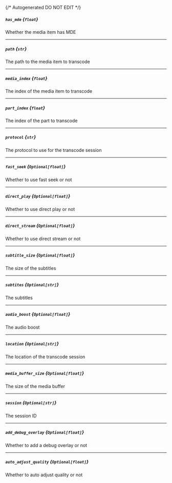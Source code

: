 {/* Autogenerated DO NOT EDIT  */}
##### `has_mde` *{`float`}*
Whether the media item has MDE

---
##### `path` *{`str`}*
The path to the media item to transcode

---
##### `media_index` *{`float`}*
The index of the media item to transcode

---
##### `part_index` *{`float`}*
The index of the part to transcode

---
##### `protocol` *{`str`}*
The protocol to use for the transcode session

---
##### `fast_seek` *{`Optional[float]`}*
Whether to use fast seek or not

---
##### `direct_play` *{`Optional[float]`}*
Whether to use direct play or not

---
##### `direct_stream` *{`Optional[float]`}*
Whether to use direct stream or not

---
##### `subtitle_size` *{`Optional[float]`}*
The size of the subtitles

---
##### `subtites` *{`Optional[str]`}*
The subtitles

---
##### `audio_boost` *{`Optional[float]`}*
The audio boost

---
##### `location` *{`Optional[str]`}*
The location of the transcode session

---
##### `media_buffer_size` *{`Optional[float]`}*
The size of the media buffer

---
##### `session` *{`Optional[str]`}*
The session ID

---
##### `add_debug_overlay` *{`Optional[float]`}*
Whether to add a debug overlay or not

---
##### `auto_adjust_quality` *{`Optional[float]`}*
Whether to auto adjust quality or not


